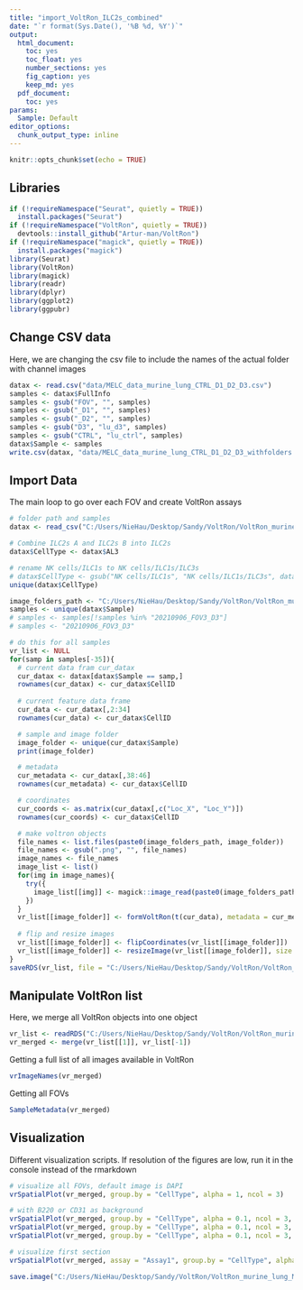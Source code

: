 ```yaml
---
title: "import_VoltRon_ILC2s_combined"
date: "`r format(Sys.Date(), '%B %d, %Y')`"
output:
  html_document:
    toc: yes
    toc_float: yes
    number_sections: yes
    fig_caption: yes
    keep_md: yes
  pdf_document:
    toc: yes
params:
  Sample: Default
editor_options:
  chunk_output_type: inline
---
```


```r
knitr::opts_chunk$set(echo = TRUE)
```

## Libraries

```r
if (!requireNamespace("Seurat", quietly = TRUE))
  install.packages("Seurat")
if (!requireNamespace("VoltRon", quietly = TRUE))
  devtools::install_github("Artur-man/VoltRon")
if (!requireNamespace("magick", quietly = TRUE))
  install.packages("magick")
library(Seurat)
library(VoltRon)
library(magick)
library(readr)
library(dplyr)
library(ggplot2)
library(ggpubr)
```

## Change CSV data

Here, we are changing the csv file to include the names of the actual folder with channel images

```r
datax <- read.csv("data/MELC_data_murine_lung_CTRL_D1_D2_D3.csv")
samples <- datax$FullInfo
samples <- gsub("FOV", "", samples)
samples <- gsub("_D1", "", samples)
samples <- gsub("_D2", "", samples)
samples <- gsub("D3", "lu_d3", samples)
samples <- gsub("CTRL", "lu_ctrl", samples)
datax$Sample <- samples
write.csv(datax, "data/MELC_data_murine_lung_CTRL_D1_D2_D3_withfolders.csv", row.names = FALSE, quote = FALSE)
```

## Import Data

The main loop to go over each FOV and create VoltRon assays

```r
# folder path and samples
datax <- read_csv("C:/Users/NieHau/Desktop/Sandy/VoltRon/VoltRon_murine_lung_MELC_data_files/data/MELC_data_murine_lung_CTRL_D1_D2_D3_withfolders.csv")

# Combine ILC2s A and ILC2s B into ILC2s
datax$CellType <- datax$AL3

# rename NK cells/ILC1s to NK cells/ILC1s/ILC3s
# datax$CellType <- gsub("NK cells/ILC1s", "NK cells/ILC1s/ILC3s", datax$CellType)
unique(datax$CellType)

image_folders_path <- "C:/Users/NieHau/Desktop/Sandy/VoltRon/VoltRon_murine_lung_MELC_data_files/images/"
samples <- unique(datax$Sample)
# samples <- samples[!samples %in% "20210906_FOV3_D3"]
# samples <- "20210906_FOV3_D3"

# do this for all samples
vr_list <- NULL
for(samp in samples[-35]){
  # current data fram cur_datax
  cur_datax <- datax[datax$Sample == samp,]
  rownames(cur_datax) <- cur_datax$CellID
  
  # current feature data frame
  cur_data <- cur_datax[,2:34]
  rownames(cur_data) <- cur_datax$CellID

  # sample and image folder
  image_folder <- unique(cur_datax$Sample)
  print(image_folder)

  # metadata
  cur_metadata <- cur_datax[,38:46]
  rownames(cur_metadata) <- cur_datax$CellID

  # coordinates
  cur_coords <- as.matrix(cur_datax[,c("Loc_X", "Loc_Y")])
  rownames(cur_coords) <- cur_datax$CellID

  # make voltron objects
  file_names <- list.files(paste0(image_folders_path, image_folder))
  file_names <- gsub(".png", "", file_names)
  image_names <- file_names
  image_list <- list()
  for(img in image_names){
    try({
      image_list[[img]] <- magick::image_read(paste0(image_folders_path,  image_folder, "/", img, ".png"))
    })
  }
  vr_list[[image_folder]] <- formVoltRon(t(cur_data), metadata = cur_metadata, image = image_list, coords = cur_coords, main.assay = "MELC", sample_name = image_folder)
  
  # flip and resize images
  vr_list[[image_folder]] <- flipCoordinates(vr_list[[image_folder]])
  vr_list[[image_folder]] <- resizeImage(vr_list[[image_folder]], size = 1000)
}
saveRDS(vr_list, file = "C:/Users/NieHau/Desktop/Sandy/VoltRon/VoltRon_murine_lung_MELC_data_files/data/VoltRon_data_lung_ILC2s_combined.rds")
```

## Manipulate VoltRon list

Here, we merge all VoltRon objects into one object

```r
vr_list <- readRDS("C:/Users/NieHau/Desktop/Sandy/VoltRon/VoltRon_murine_lung_MELC_data_files/data/VoltRon_data_lung_ILC2s_combined.rds")
vr_merged <- merge(vr_list[[1]], vr_list[-1])
```

Getting a full list of all images available in VoltRon

```r
vrImageNames(vr_merged)
```

Getting all FOVs

```r
SampleMetadata(vr_merged)
```

## Visualization

Different visualization scripts. If resolution of the figures are low, run it in the console instead of the rmarkdown

```r
# visualize all FOVs, default image is DAPI
vrSpatialPlot(vr_merged, group.by = "CellType", alpha = 1, ncol = 3)

# with B220 or CD31 as background
vrSpatialPlot(vr_merged, group.by = "CellType", alpha = 0.1, ncol = 3, background = c("image_1", "B220"))
vrSpatialPlot(vr_merged, group.by = "CellType", alpha = 0.1, ncol = 3, background = c("image_1", "CD31"))
vrSpatialPlot(vr_merged, group.by = "CellType", alpha = 0.1, ncol = 3, background = c("image_1", "CD44"))

# visualize first section 
vrSpatialPlot(vr_merged, assay = "Assay1", group.by = "CellType", alpha = 0.1, background = c("image_1", "CD31", ncol = 3))
```

```r
save.image("C:/Users/NieHau/Desktop/Sandy/VoltRon/VoltRon_murine_lung_MELC_data_files/data/import_VoltRon_ILC2s_combined_files/environment.Rdata")
```

